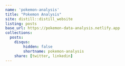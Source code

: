 ```yaml
---
name: 'pokemon-analysis'
title: "Pokemon Analysis"
site: distill::distill_website
listing: posts
base_url: https://pokemon-data-analysis.netlify.app
collections:
  posts:
    disqus: 
        hidden: false
        shortname: pokemon-analysis
    share: [twitter, linkedin]
---
```

